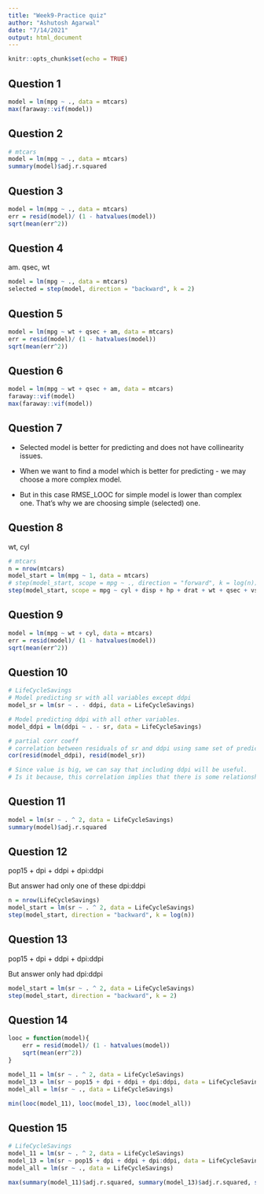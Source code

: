 ```yaml
---
title: "Week9-Practice quiz"
author: "Ashutosh Agarwal"
date: "7/14/2021"
output: html_document
---
```


```r
knitr::opts_chunk$set(echo = TRUE)
```

## Question 1

```r
model = lm(mpg ~ ., data = mtcars)
max(faraway::vif(model))
```

## Question 2

```r
# mtcars
model = lm(mpg ~ ., data = mtcars)
summary(model)$adj.r.squared
```

## Question 3

```r
model = lm(mpg ~ ., data = mtcars)
err = resid(model)/ (1 - hatvalues(model))
sqrt(mean(err^2))
```

## Question 4

am. qsec, wt

```r
model = lm(mpg ~ ., data = mtcars)
selected = step(model, direction = "backward", k = 2)
```

## Question 5

```r
model = lm(mpg ~ wt + qsec + am, data = mtcars)
err = resid(model)/ (1 - hatvalues(model))
sqrt(mean(err^2))
```

## Question 6

```r
model = lm(mpg ~ wt + qsec + am, data = mtcars)
faraway::vif(model)
max(faraway::vif(model))
```

## Question 7

  - Selected model is better for predicting and does not have collinearity issues.
  
  - When we want to find a model which is better for predicting - we may choose a more complex model.
  
  - But in this case RMSE_LOOC for simple model is lower than complex one. That's why we are choosing simple (selected) one.
  
## Question 8

wt, cyl
```r
# mtcars
n = nrow(mtcars)
model_start = lm(mpg ~ 1, data = mtcars)
# step(model_start, scope = mpg ~ ., direction = "forward", k = log(n))
step(model_start, scope = mpg ~ cyl + disp + hp + drat + wt + qsec + vs + am + gear + carb, direction = "forward", k = log(n))
```

## Question 9

```r
model = lm(mpg ~ wt + cyl, data = mtcars)
err = resid(model)/ (1 - hatvalues(model))
sqrt(mean(err^2))
```

## Question 10

```r
# LifeCycleSavings
# Model predicting sr with all variables except ddpi
model_sr = lm(sr ~ . - ddpi, data = LifeCycleSavings)

# Model predicting ddpi with all other variables.
model_ddpi = lm(ddpi ~ . - sr, data = LifeCycleSavings)

# partial corr coeff
# correlation between residuals of sr and ddpi using same set of predictors.
cor(resid(model_ddpi), resid(model_sr))

# Since value is big, we can say that including ddpi will be useful.
# Is it because, this correlation implies that there is some relationship between ddpi and sr

```

## Question 11

```r
model = lm(sr ~ . ^ 2, data = LifeCycleSavings)
summary(model)$adj.r.squared
```
## Question 12

pop15 + dpi + ddpi + dpi:ddpi

But answer had only one of these dpi:ddpi

```r
n = nrow(LifeCycleSavings)
model_start = lm(sr ~ . ^ 2, data = LifeCycleSavings)
step(model_start, direction = "backward", k = log(n))
```

## Question 13


pop15 + dpi + ddpi + dpi:ddpi

But answer only had dpi:ddpi
```r
model_start = lm(sr ~ . ^ 2, data = LifeCycleSavings)
step(model_start, direction = "backward", k = 2)
```

## Question 14

```r
looc = function(model){
    err = resid(model)/ (1 - hatvalues(model))
    sqrt(mean(err^2))
}

model_11 = lm(sr ~ . ^ 2, data = LifeCycleSavings)
model_13 = lm(sr ~ pop15 + dpi + ddpi + dpi:ddpi, data = LifeCycleSavings)
model_all = lm(sr ~ ., data = LifeCycleSavings)

min(looc(model_11), looc(model_13), looc(model_all))
```

## Question 15

```r
# LifeCycleSavings
model_11 = lm(sr ~ . ^ 2, data = LifeCycleSavings)
model_13 = lm(sr ~ pop15 + dpi + ddpi + dpi:ddpi, data = LifeCycleSavings)
model_all = lm(sr ~ ., data = LifeCycleSavings)

max(summary(model_11)$adj.r.squared, summary(model_13)$adj.r.squared, summary(model_all)$adj.r.squared)
```


